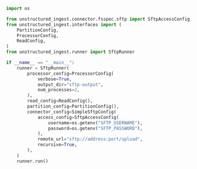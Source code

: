 ```python Python
import os

from unstructured_ingest.connector.fsspec.sftp import SftpAccessConfig, SimpleSftpConfig
from unstructured_ingest.interfaces import (
    PartitionConfig,
    ProcessorConfig,
    ReadConfig,
)
from unstructured_ingest.runner import SftpRunner

if __name__ == "__main__":
    runner = SftpRunner(
        processor_config=ProcessorConfig(
            verbose=True,
            output_dir="sftp-output",
            num_processes=2,
        ),
        read_config=ReadConfig(),
        partition_config=PartitionConfig(),
        connector_config=SimpleSftpConfig(
            access_config=SftpAccessConfig(
                username=os.getenv("SFTP_USERNAME"),
                password=os.getenv("SFTP_PASSWORD"),
            ),
            remote_url="sftp://address:port/upload",
            recursive=True,
        ),
    )
    runner.run()
```
